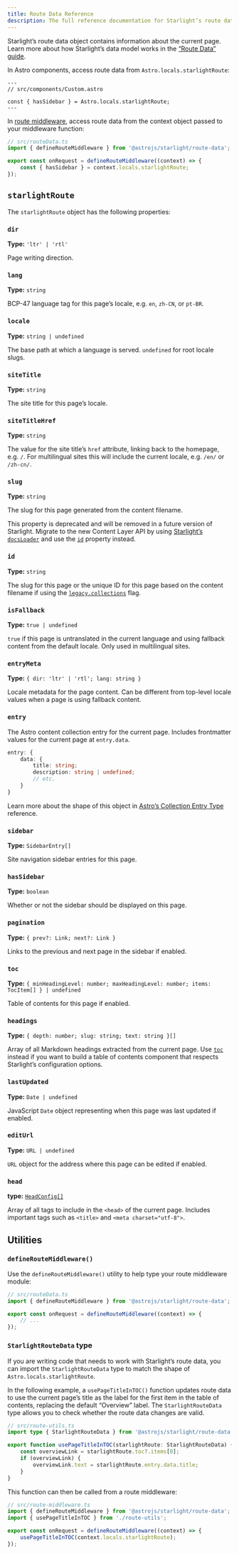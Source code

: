 ```yaml
---
title: Route Data Reference
description: The full reference documentation for Starlight’s route data object.
---
```


Starlight’s route data object contains information about the current page.
Learn more about how Starlight’s data model works in the [“Route Data” guide](/guides/route-data/).

In Astro components, access route data from `Astro.locals.starlightRoute`:

```astro {4}
---
// src/components/Custom.astro

const { hasSidebar } = Astro.locals.starlightRoute;
---
```

In [route middleware](/guides/route-data/#customizing-route-data), access route data from the context object passed to your middleware function:

```ts {5}
// src/routeData.ts
import { defineRouteMiddleware } from '@astrojs/starlight/route-data';

export const onRequest = defineRouteMiddleware((context) => {
	const { hasSidebar } = context.locals.starlightRoute;
});
```

## `starlightRoute`

The `starlightRoute` object has the following properties:

### `dir`

**Type:** `'ltr' | 'rtl'`

Page writing direction.

### `lang`

**Type:** `string`

BCP-47 language tag for this page’s locale, e.g. `en`, `zh-CN`, or `pt-BR`.

### `locale`

**Type:** `string | undefined`

The base path at which a language is served. `undefined` for root locale slugs.

### `siteTitle`

**Type:** `string`

The site title for this page’s locale.

### `siteTitleHref`

**Type:** `string`

The value for the site title’s `href` attribute, linking back to the homepage, e.g. `/`.
For multilingual sites this will include the current locale, e.g. `/en/` or `/zh-cn/`.

### `slug`

**Type:** `string`

The slug for this page generated from the content filename.

This property is deprecated and will be removed in a future version of Starlight.
Migrate to the new Content Layer API by using [Starlight’s `docsLoader`](/manual-setup/#configure-content-collections) and use the [`id`](#id) property instead.

### `id`

**Type:** `string`

The slug for this page or the unique ID for this page based on the content filename if using the [`legacy.collections`](https://docs.astro.build/en/reference/legacy-flags/#collections) flag.

### `isFallback`

**Type:** `true | undefined`

`true` if this page is untranslated in the current language and using fallback content from the default locale.
Only used in multilingual sites.

### `entryMeta`

**Type:** `{ dir: 'ltr' | 'rtl'; lang: string }`

Locale metadata for the page content. Can be different from top-level locale values when a page is using fallback content.

### `entry`

The Astro content collection entry for the current page.
Includes frontmatter values for the current page at `entry.data`.

```ts
entry: {
	data: {
		title: string;
		description: string | undefined;
		// etc.
	}
}
```

Learn more about the shape of this object in [Astro’s Collection Entry Type](https://docs.astro.build/en/reference/modules/astro-content/#collectionentry) reference.

### `sidebar`

**Type:** `SidebarEntry[]`

Site navigation sidebar entries for this page.

### `hasSidebar`

**Type:** `boolean`

Whether or not the sidebar should be displayed on this page.

### `pagination`

**Type:** `{ prev?: Link; next?: Link }`

Links to the previous and next page in the sidebar if enabled.

### `toc`

**Type:** `{ minHeadingLevel: number; maxHeadingLevel: number; items: TocItem[] } | undefined`

Table of contents for this page if enabled.

### `headings`

**Type:** `{ depth: number; slug: string; text: string }[]`

Array of all Markdown headings extracted from the current page.
Use [`toc`](#toc) instead if you want to build a table of contents component that respects Starlight’s configuration options.

### `lastUpdated`

**Type:** `Date | undefined`

JavaScript `Date` object representing when this page was last updated if enabled.

### `editUrl`

**Type:** `URL | undefined`

`URL` object for the address where this page can be edited if enabled.

### `head`

**type:** [`HeadConfig[]`](/reference/configuration/#headconfig)

Array of all tags to include in the `<head>` of the current page.
Includes important tags such as `<title>` and `<meta charset="utf-8">`.

## Utilities

### `defineRouteMiddleware()`

Use the `defineRouteMiddleware()` utility to help type your route middleware module:

```ts "defineRouteMiddleware"
// src/routeData.ts
import { defineRouteMiddleware } from '@astrojs/starlight/route-data';

export const onRequest = defineRouteMiddleware((context) => {
	// ...
});
```

### `StarlightRouteData` type

If you are writing code that needs to work with Starlight’s route data, you can import the `StarlightRouteData` type to match the shape of `Astro.locals.starlightRoute`.

In the following example, a `usePageTitleInTOC()` function updates route data to use the current page’s title as the label for the first item in the table of contents, replacing the default “Overview” label.
The `StarlightRouteData` type allows you to check whether the route data changes are valid.

```ts "StarlightRouteData"
// src/route-utils.ts
import type { StarlightRouteData } from '@astrojs/starlight/route-data';

export function usePageTitleInTOC(starlightRoute: StarlightRouteData) {
	const overviewLink = starlightRoute.toc?.items[0];
	if (overviewLink) {
		overviewLink.text = starlightRoute.entry.data.title;
	}
}
```

This function can then be called from a route middleware:

```ts {3,6}
// src/route-middleware.ts
import { defineRouteMiddleware } from '@astrojs/starlight/route-data';
import { usePageTitleInTOC } from './route-utils';

export const onRequest = defineRouteMiddleware((context) => {
	usePageTitleInTOC(context.locals.starlightRoute);
});
```

